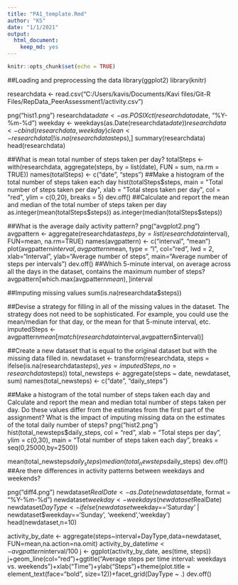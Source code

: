 ---
title: "PA1_template.Rmd"
author: "KS"
date: "1/1/2021"
output:
  html_document:
    keep_md: yes
---

```{r setup, include=FALSE}
knitr::opts_chunk$set(echo = TRUE)
```

##Loading and preprocessing the data
library(ggplot2)
library(knitr)

researchdata <- read.csv("C:/Users/kavis/Documents/Kavi files/Git-R Files/RepData_PeerAssessment1/activity.csv")

png("hist1.png")
researchdata$date <- as.POSIXct(researchdata$date, "%Y-%m-%d")
weekday <- weekdays(as.Date(researchdata$date))
researchdata <- cbind(researchdata,weekday)
clean <- researchdata[!is.na(researchdata$steps),]
summary(researchdata)
head(researchdata)

##What is mean total number of steps taken per day?
totalSteps <- with(researchdata, aggregate(steps, 
                                           by = list(date), 
                                           FUN = sum,
                                           na.rm = TRUE))
names(totalSteps) <- c("date", "steps")
##Make a histogram of the total number of steps taken each day
hist(totalSteps$steps, main = "Total number of steps taken per day", 
                       xlab = "Total steps taken per day", 
                       col = "red", 
                       ylim = c(0,20), 
                       breaks = 5)
dev.off()                       
##Calculate and report the mean and median of the total number of steps taken per day
as.integer(mean(totalSteps$steps))
as.integer(median(totalSteps$steps))

##What is the average daily activity pattern?
png("avgplot2.png")
avgpattern <- aggregate(researchdata$steps, 
                        by=list(researchdata$interval), 
                        FUN=mean, 
                        na.rm=TRUE)
names(avgpattern) <- c("interval", "mean")
plot(avgpattern$interval, avgpattern$mean, 
                          type = "l", 
                          col="red", 
                          lwd = 2, 
                          xlab="Interval", 
                          ylab="Average number of steps", 
                          main="Average number of steps per intervals")
dev.off()
##Which 5-minute interval, on average across all the days in the dataset, contains the maximum number of steps?
avgpattern[which.max(avgpattern$mean), ]$interval

##Imputing missing values
sum(is.na(researchdata$steps))

##Devise a strategy for filling in all of the missing values in the dataset. The strategy does not need to be sophisticated. For example, you could use the mean/median for that day, or the mean for that 5-minute interval, etc.
imputedSteps <- avgpattern$mean[match(researchdata$interval,avgpattern$interval)]

##Create a new dataset that is equal to the original dataset but with the missing data filled in.
newdataset <- transform(researchdata, 
                        steps = ifelse(is.na(researchdata$steps), 
                        yes = imputedSteps, 
                        no = researchdata$steps))
total_newsteps <- aggregate(steps ~ date, newdataset, sum)
names(total_newsteps) <- c("date", "daily_steps")

##Make a histogram of the total number of steps taken each day and Calculate and report the mean and median total number of steps taken per day. Do these values differ from the estimates from the first part of the assignment? What is the impact of imputing missing data on the estimates of the total daily number of steps?
png("hist2.png")
hist(total_newsteps$daily_steps, col = "red", 
                                 xlab = "Total steps per day", 
                                 ylim = c(0,30), 
                                 main = "Total number of steps taken each day",                                   breaks = seq(0,25000,by=2500))
                                 
mean(total_newsteps$daily_steps)
median(total_newsteps$daily_steps)
dev.off()
##Are there differences in activity patterns between weekdays and weekends?

png("diff4.png")
newdataset$RealDate <- as.Date(newdataset$date, format = "%Y-%m-%d")
newdataset$weekday <- weekdays(newdataset$RealDate)
newdataset$DayType <- ifelse(newdataset$weekday=='Saturday' | newdataset$weekday=='Sunday', 'weekend','weekday')
head(newdataset,n=10)

activity_by_date <- aggregate(steps~interval+DayType,data=newdataset,
                              FUN=mean,na.action=na.omit)
activity_by_date$time <- avgpattern$interval/100
j <- ggplot(activity_by_date, aes(time, steps))
j+geom_line(col="red")+ggtitle("Average steps per time interval: weekdays vs. weekends")+xlab("Time")+ylab("Steps")+theme(plot.title = element_text(face="bold", size=12))+facet_grid(DayType ~ .)
dev.off()
